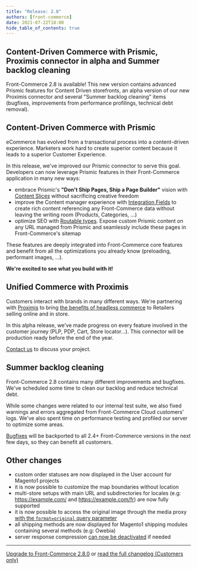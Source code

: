```yaml
---
title: "Release: 2.8"
authors: [front-commerce]
date: 2021-07-22T18:00
hide_table_of_contents: true
---
```


## Content-Driven Commerce with Prismic, Proximis connector in alpha and Summer backlog cleaning

Front-Commerce 2.8 is available! This new version contains advanced Prismic
features for Content Driven storefronts, an alpha version of our new Proximis
connector and several "Summer backlog cleaning" items (bugfixes, improvements
from performance profilings, technical debt removal).

<!--truncate-->


## Content-Driven Commerce with Prismic

eCommerce has evolved from a transactional process into a content-driven
experience. Marketers work hard to create superior content because it leads to a
superior Customer Experience.

In this release, we've improved our Prismic connector to serve this goal.
Developers can now leverage Prismic features in their Front-Commerce application
in many new ways:

- embrace Prismic's **"Don't Ship Pages, Ship a Page Builder"** vision with
  [Content Slices](/docs/2.x/prismic/content-slices) without sacrificing
  creative freedom
- improve the Content manager experience with
  [Integration Fields](/docs/2.x/prismic/integration-fields) to create rich
  content referencing any Front-Commerce data without leaving the writing room
  (Products, Categories, …)
- optimize SEO with [Routable types](/docs/2.x/prismic/routable-types). Expose
  custom Prismic content on any URL managed from Prismic and seamlessly include
  these pages in Front-Commerce's sitemap

These features are deeply integrated into Front-Commerce core features and
benefit from all the optimizations you already know (preloading, performant
images, …).

**We're excited to see what you build with it!**

## Unified Commerce with Proximis

Customers interact with brands in many different ways. We're partnering with
[Proximis](https://www.proximis.com/en) to bring
[the benefits of headless commerce](https://www.front-commerce.com/en/front-commerce-a-modern-ecommerce-architecture/)
to Retailers selling online and in store.

In this alpha release, we've made progress on every feature involved in the
customer journey (PLP, PDP, Cart, Store locator…). This connector will be
production ready before the end of the year.

[Contact us](https://www.front-commerce.com/en/contact-us/) to discuss your
project.

## Summer backlog cleaning

Front-Commerce 2.8 contains many different improvements and bugfixes. We've
scheduled some time to clean our backlog and reduce technical debt.

While some changes were related to our internal test suite, we also fixed
warnings and errors aggregated from Front-Commerce Cloud customers' logs. We've
also spent time on performance testing and profiled our server to optimize some
areas.

[Bugfixes](https://gitlab.blackswift.cloud/front-commerce/front-commerce/-/releases/2.8.0#bug-fixes)
will be backported to all 2.4+ Front-Commerce versions in the next few days, so
they can benefit all customers.

## Other changes

- custom order statuses are now displayed in the User account for Magento1
  projects
- it is now possible to customize the map boundaries without location
- multi-store setups with main URL and subdirectories for locales (e.g:
  https://example.com/ and https://example.com/fr) are now fully supported
- it is now possible to access the original image through the media proxy
  [with the `format=original` query parameter](/docs/2.x/advanced/production-ready/media-middleware#how-to-query-an-image)
- all shipping methods are now displayed for Magento1 shipping modules
  containing several methods (e.g: Owebia)
- server response compression
  [can now be deactivated](/docs/2.x/advanced/performance/deactivating-unnecessary-features#deactivate-response-compression)
  if needed

<hr />

<ChangelogFooter>

[Upgrade to Front-Commerce 2.8.0](/docs/2.x/appendices/migration-guides/archives#270---280)
or
[read the full changelog (Customers only)](https://gitlab.blackswift.cloud/front-commerce/front-commerce/-/releases/2.8.0)

</ChangelogFooter>
